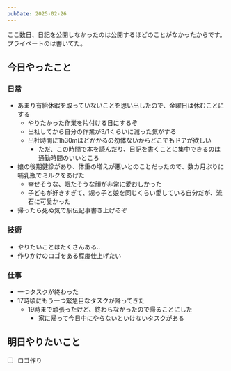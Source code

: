 ```yaml
---
pubDate: 2025-02-26
---
```




ここ数日、日記を公開しなかったのは公開するほどのことがなかったからです。プライベートのは書いてた。

## 今日やったこと

### 日常

- あまり有給休暇を取っていないことを思い出したので、金曜日は休むことにする
	- やりたかった作業を片付ける日にするぞ
	- 出社してから自分の作業が3/1くらいに減った気がする
	- 出社時間に1h30mほどかかるの勿体ないからどこでもドアが欲しい
		- ただ、この時間で本を読んだり、日記を書くことに集中できるのは通勤時間のいいところ
- 娘の後期健診があり、体重の増えが悪いとのことだったので、数カ月ぶりに哺乳瓶でミルクをあげた
	- 幸せそうな、眠たそうな顔が非常に愛おしかった
	- 子どもが好きすぎて、甥っ子と娘を同じくらい愛している自分だが、流石に可愛かった
- 帰ったら死ぬ気で駅伝記事書き上げるぞ

### 技術

- やりたいことはたくさんある..
- 作りかけのロゴをある程度仕上げたい

### 仕事

- 一つタスクが終わった
- 17時頃にもう一つ緊急目なタスクが降ってきた
	- 19時まで頑張ったけど、終わらなかったので帰ることにした
		- 家に帰って今日中にやらないといけないタスクがある

## 明日やりたいこと

- [ ] ロゴ作り
